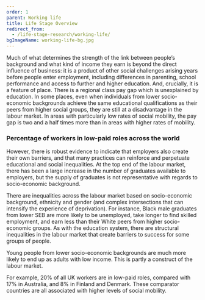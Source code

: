 ```yaml
---
order: 1
parent: Working life
title: Life Stage Overview
redirect_from:
  - /life-stage-research/working-life/
bgImageName: working-life-bg.jpg  
---
```



Much of what determines the strength of the link between people’s background and
what kind of income they earn is beyond the direct influence of business: it is
a product of other social challenges arising years before people enter
employment, including differences in parenting, school performance and access to
further and higher education. And, crucially, it is a feature of place. There is
a regional class pay gap which is unexplained by education. In some places, even
when individuals from lower socio-economic backgrounds achieve the same
educational qualifications as their peers from higher social groups, they are
still at a disadvantage in the labour market. In areas with particularly low
rates of social mobility, the pay gap is two and a half times more than in areas
with higher rates of mobility.


<div>

  ### Percentage of workers in low-paid roles across the world

  <WorkingLifeOverviewGraphSVG/>
</div>

However, there is robust evidence to indicate that employers also create their
own barriers, and that many practices can reinforce and perpetuate educational
and social inequalities. At the top end of the labour market, there has been a
large increase in the number of graduates available to employers, but the supply
of graduates is not representative with regards to socio-economic background.

There are inequalities across the labour market based on socio-economic
background, ethnicity and gender (and complex intersections that can intensify
the experience of deprivation). For instance, Black male graduates from lower
SEB are more likely to be unemployed, take longer to find skilled employment,
and earn less than their White peers from higher socio-economic groups. As with
the education system, there are structural inequalities in the labour market
that create barriers to success for some groups of people.

Young people from lower socio-economic backgrounds are much more likely to end
up as adults with low income. This is partly a construct of the labour market.

For example, 20% of all UK workers are in low-paid roles, compared with 17% in
Australia, and 8% in Finland and Denmark. These comparator countries are all
associated with higher levels of social mobility.

